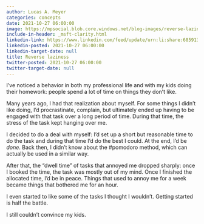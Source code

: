 ```yaml
---
author: Lucas A. Meyer
categories: concepts
date: 2021-10-27 06:00:00
image: https://mpsocial.blob.core.windows.net/blog-images/reverse-laziness.jpg
include-in-header: _msft-clarity.html
linkedin-link: https://www.linkedin.com/feed/update/urn:li:share:6859131315925721088
linkedin-posted: 2021-10-27 06:00:00
linkedin-target-date: null
title: Reverse laziness
twitter-posted: 2021-10-27 06:00:00
twitter-target-date: null
---
```


I've noticed a behavior in both my professional life and with my kids doing their homework: people spend a lot of time on things they don't like.

Many years ago, I had that realization about myself. For some things I didn't like doing, I'd procrastinate, complain, but ultimately ended up having to be engaged with that task over a long period of time. During that time, the stress of the task kept hanging over me. 

I decided to do a deal with myself: I'd set up a short but reasonable time to do the task and during that time I'd do the best I could. At the end, I'd be *done*. Back then, I didn't know about the #pomodoro method, which can actually be used in a similar way.

After that, the "dwell time" of tasks that annoyed me dropped sharply: once I booked the time, the task was mostly out of my mind. Once I finished the allocated time, I'd be in peace. Things that used to annoy me for a week became things that bothered me for an hour.

I even started to like some of the tasks I thought I wouldn't. Getting started is half the battle.

I still couldn't convince my kids.
